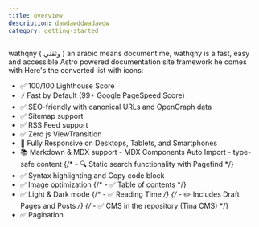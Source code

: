 ```yaml
---
title: overview
description: dawdawddwadawdw 
category: getting-started
---
```


wathqny ( وثقني ) an arabic means document me, wathqny is a fast, easy and accessible Astro powered documentation site framework
he comes with 
Here's the converted list with icons:

- ✅ 100/100 Lighthouse Score
- ⚡ Fast by Default (99+ Google PageSpeed Score)
- ✅ SEO-friendly with canonical URLs and OpenGraph data
- ✅ Sitemap support
- ✅ RSS Feed support
- ✅ Zero js ViewTransition
- 📱 Fully Responsive on Desktops, Tablets, and Smartphones
- 📚 Markdown & MDX support - MDX Components Auto Import - type-safe content
{/* - 🔍 Static search functionality with Pagefind */}
- ✅ Syntax highlighting and Copy code block
- ✅ Image optimization
{/* - ✅ Table of contents */}
- ✅ Light & Dark mode
{/* - ✅ Reading Time */}
{/* - ✏️ Includes Draft Pages and Posts */}
{/* - ✅ CMS in the repository (Tina CMS) */}
- ✅ Pagination